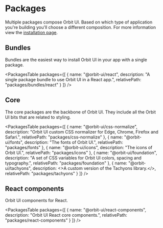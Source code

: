 
<Meta
    title="Getting Started/Packages"
    id="packages"
/>

# Packages

Multiple packages compose Orbit UI. Based on which type of application you're building you'll choose a different composition. For more information view the [installation page](?path=/docs/installation--page).

## Bundles

Bundles are the easiest way to install Orbit UI in your app with a single package.

<PackagesTable
    packages={[
        { name: "@orbit-ui/react", description: "A single package bundle to use Orbit UI in a React app.", relativePath: "packages/bundles/react" }
    ]}
/>

## Core

The core packages are the backbone of Orbit UI. They include all the Orbit UI bits that are related to styling.

<PackagesTable
    packages={[
        { name: "@orbit-ui/css-normalize", description: "Orbit UI custom CSS normalizer for Edge, Chrome, Firefox and Safari.", relativePath: "packages/css-normalize" },
        { name: "@orbit-ui/fonts", description: "The fonts of Orbit UI.", relativePath: "packages/fonts" },
        { name: "@orbit-ui/icons", description: "The icons of Orbit UI.", relativePath: "packages/icons" },
        { name: "@orbit-ui/foundation", description: "A set of CSS variables for Orbit UI colors, spacing and typography.", relativePath: "packages/foundation" },
        { name: "@orbit-ui/tachyons", description: <>A custom version of the <ExternalLink href="https://github.com/tachyons-css/tachyons">Tachyons library</ExternalLink>.</>, relativePath: "packages/tachyons" }
    ]}
/>

## React components

Orbit UI components for React.

<PackagesTable
    packages={[
        { name: "@orbit-ui/react-components", description: "Orbit UI React core components.", relativePath: "packages/react-components" }
    ]}
/>



